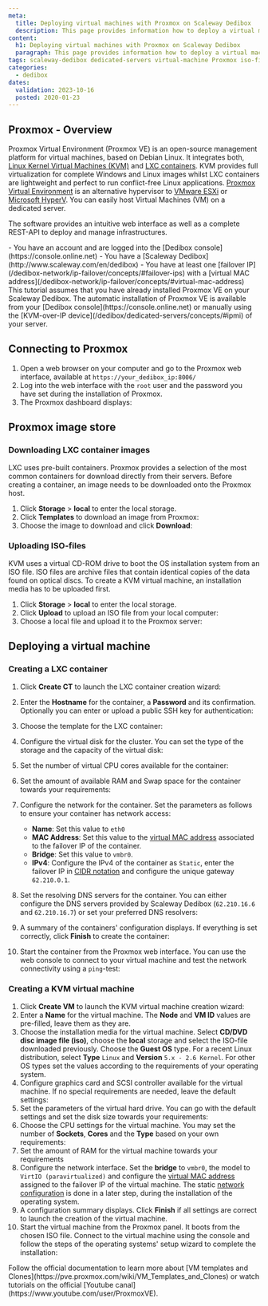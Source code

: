 ```yaml
---
meta:
  title: Deploying virtual machines with Proxmox on Scaleway Dedibox
  description: This page provides information how to deploy a virtual machine with Proxmox on Scaleway Dedibox.
content:
  h1: Deploying virtual machines with Proxmox on Scaleway Dedibox
  paragraph: This page provides information how to deploy a virtual machine with Proxmox on Scaleway Dedibox.
tags: scaleway-dedibox dedicated-servers virtual-machine Proxmox iso-file
categories:
  - dedibox
dates:
  validation: 2023-10-16
  posted: 2020-01-23
---
```


## Proxmox - Overview

Proxmox Virtual Environment (Proxmox VE) is an open-source management platform for virtual machines, based on Debian Linux. It integrates both, [Linux Kernel Virtual Machines (KVM)](https://www.linux-kvm.org/page/Main_Page) and [LXC containers](https://linuxcontainers.org/). KVM provides full virtualization for complete Windows and Linux images whilst LXC containers are lightweight and perfect to run conflict-free Linux applications. [Proxmox Virtual Environment](https://www.proxmox.com/en/) is an alternative hypervisor to [VMware ESXi](/tutorials/configure-virtual-machine-esxi/) or [Microsoft HyperV](/tutorials/configure-vm-hyperv/). You can easily host Virtual Machines (VM) on a dedicated server.

The software provides an intuitive web interface as well as a complete REST-API to deploy and manage infrastructures.

<Macro id="requirements" >
 
<Message type="requirement">
  - You have an account and are logged into the [Dedibox console](https://console.online.net)
  - You have a [Scaleway Dedibox](http://www.scaleway.com/en/dedibox)
  - You have at least one [failover IP](/dedibox-network/ip-failover/concepts/#failover-ips) with a [virtual MAC address](/dedibox-network/ip-failover/concepts/#virtual-mac-address)
</Message>

<Message type="note">
  This tutorial assumes that you have already installed Proxmox VE on your Scaleway Dedibox. The automatic installation of Proxmox VE is available from your [Dedibox console](https://console.online.net) 
  or manually using the [KVM-over-IP device](/dedibox/dedicated-servers/concepts/#ipmi) of your server.
</Message>

## Connecting to Proxmox

1. Open a web browser on your computer and go to the Proxmox web interface, available at `https://your_dedibox_ip:8006/`
2. Log into the web interface with the `root` user and the password you have set during the installation of Proxmox.
3. The Proxmox dashboard displays:
    <Lightbox src="scaleway-proxmox_dashboard.webp" width="800" alt="" />

## Proxmox image store

### Downloading LXC container images

LXC uses pre-built containers. Proxmox provides a selection of the most common containers for download directly from their servers. Before creating a container, an image needs to be downloaded onto the Proxmox host.

1. Click **Storage** > **local** to enter the local storage.
2. Click **Templates** to download an image from Proxmox:
    <Lightbox src="scaleway-proxmox_templates.webp" width="800" alt="" />
3. Choose the image to download and click **Download**:
    <Lightbox src="scaleway-proxmox_templates_dl.webp" width="800" alt="" />

### Uploading ISO-files

KVM uses a virtual CD-ROM drive to boot the OS installation system from an ISO file.
ISO files are archive files that contain identical copies of the data found on optical discs. To create a KVM virtual machine, an installation media has to be uploaded first.

1. Click **Storage** > **local** to enter the local storage.
2. Click **Upload** to upload an ISO file from your local computer:
    <Lightbox src="scaleway-proxmox_iso_upload.webp" width="600" alt="" />
3. Choose a local file and upload it to the Proxmox server:
    <Lightbox src="scaleway-proxmox_kvm_upload_iso.webp" width="250" alt="" />

## Deploying a virtual machine

### Creating a LXC container

1. Click **Create CT** to launch the LXC container creation wizard:
    <Lightbox src="scaleway-proxmox_create_ct.webp" width="800" alt="" />
2. Enter the **Hostname** for the container, a **Password** and its confirmation. Optionally you can enter or upload a public SSH key for authentication:
    <Lightbox src="scaleway-proxmox_ct_general_01.webp" width="500" alt="" />
3. Choose the template for the LXC container:
    <Lightbox src="scaleway-proxmox_ct_template_02.webp" width="500" alt="" />
4. Configure the virtual disk for the cluster. You can set the type of the storage and the capacity of the virtual disk:
    <Lightbox src="scaleway-proxmox_ct_disk_03.webp" width="500" alt="" />
5. Set the number of virtual CPU cores available for the container:
    <Lightbox src="scaleway-proxmox_ct_cpu_04.webp" width="500" alt="" />
6. Set the amount of available RAM and Swap space for the container towards your requirements:
    <Lightbox src="scaleway-proxmox_ct_ram_05.webp" width="500" alt="" />
7. Configure the network for the container. Set the parameters as follows to ensure your container has network access:
    - **Name**: Set this value to `eth0`
    - **MAC Address**: Set this value to the [virtual MAC address](/dedibox-network/ip-failover/concepts/#virtual-mac-address) associated to the failover IP of the container.
    - **Bridge**: Set this value to `vmbr0`.
    - **IPv4**: Configure the IPv4 of the container as `Static`, enter the failover IP in [CIDR notation](https://en.wikipedia.org/wiki/Classless_Inter-Domain_Routing#CIDR_notation) and configure the unique gateway `62.210.0.1`.

    <Lightbox src="scaleway-proxmox_ct_eth_06.webp" width="500" alt="" />
8. Set the resolving DNS servers for the container. You can either configure the DNS servers provided by Scaleway Dedibox (`62.210.16.6` and `62.210.16.7`) or set your preferred DNS resolvers:
    <Lightbox src="scaleway-proxmox_ct_dns_07.webp" width="500" alt="" />
9. A summary of the containers' configuration displays. If everything is set correctly, click **Finish** to create the container:
    <Lightbox src="scaleway-proxmox_ct_summary_08.webp" width="500" alt="" />
10. Start the container from the Proxmox web interface. You can use the web console to connect to your virtual machine and test the network connectivity using a `ping`-test:
    <Lightbox src="scaleway-proxmox_ct_ping_09.webp" width="800" alt="" />

### Creating a KVM virtual machine

1. Click **Create VM** to launch the KVM virtual machine creation wizard:
    <Lightbox src="scaleway-proxmox_kvm_create.webp" width="800" alt="" />
2. Enter a **Name** for the virtual machine. The **Node** and **VM ID** values are pre-filled, leave them as they are.
    <Lightbox src="scaleway-proxmox_kvm_create_01.webp" width="500" alt="" />
3. Choose the installation media for the virtual machine. Select **CD/DVD disc image file (iso)**, choose the **local** storage and select the ISO-file downloaded previously. Choose the **Guest OS** type. For a recent Linux distribution, select **Type** `Linux` and **Version** `5.x - 2.6 Kernel`. For other OS types set the values according to the requirements of your operating system.
    <Lightbox src="scaleway-proxmox_kvm_os_02.webp" width="500" alt="" />
4. Configure graphics card and SCSI controller available for the virtual machine. If no special requirements are needed, leave the default settings:
    <Lightbox src="scaleway-proxmox_kvm_system_03.webp" width="500" alt="" />
5. Set the parameters of the virtual hard drive. You can go with the default settings and set the disk size towards your requirements:
    <Lightbox src="scaleway-proxmox_kvm_hdd_04.webp" width="500" alt="" />
6. Choose the CPU settings for the virtual machine. You may set the number of **Sockets**, **Cores** and the **Type** based on your own requirements:
    <Lightbox src="scaleway-proxmox_kvm_cpu_05.webp" width="500" alt="" />
7. Set the amount of RAM for the virtual machine towards your requirements
8. Configure the network interface. Set the **bridge** to `vmbr0`, the model to `VirtIO (paravirtualized)` and configure the [virtual MAC address](/dedibox-network/ip-failover/concepts/#virtual-mac-address) assigned to the failover IP of the virtual machine. The static [network configuration](/bare-metal/elastic-metal/how-to/configure-flexible-ip/) is done in a later step, during the installation of the operating system.  <Lightbox src="scaleway-proxmox_kvm_cpu_05.webp" width="500" alt="" />
9. A configuration summary displays. Click **Finish** if all settings are correct to launch the creation of the virtual machine.
    <Lightbox src="scaleway-proxmox_kvm_summary_08.webp" width="500" alt="" />
10. Start the virtual machine from the Proxmox panel. It boots from the chosen ISO file. Connect to the virtual machine using the console and follow the steps of the operating systems' setup wizard to complete the installation:
    <Lightbox src="scaleway-proxmox_kvm_install_09.webp" width="800" alt="" />


<Message type="tip">
  Follow the official documentation to learn more about [VM templates and Clones](https://pve.proxmox.com/wiki/VM_Templates_and_Clones) or watch tutorials on the official [Youtube canal](https://www.youtube.com/user/ProxmoxVE).
</Message>
